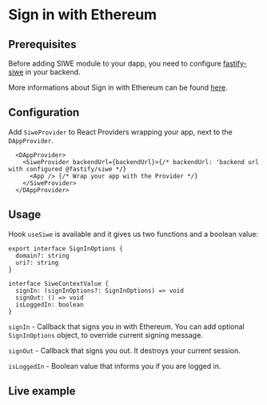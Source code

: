 # Sign in with Ethereum

## Prerequisites

Before adding SIWE module to your dapp, you need to configure [fastify-siwe](https://www.npmjs.com/package/fastify-siwe) in your backend.

More informations about Sign in with Ethereum can be found [here](https://login.xyz/).

## Configuration

Add `SiweProvider` to React Providers wrapping your app, next to the `DAppProvider`.

```tsx
  <DAppProvider>
    <SiweProvider backendUrl={backendUrl}>{/* backendUrl: 'backend url with configured @fastify/siwe */}
      <App /> {/* Wrap your app with the Provider */}
    </SiweProvider>
  </DAppProvider>
```

## Usage

Hook `useSiwe` is available and it gives us two functions and a boolean value:

```tsx
export interface SignInOptions {
  domain?: string
  uri?: string
}

interface SiweContextValue {
  signIn: (signInOptions?: SignInOptions) => void
  signOut: () => void
  isLoggedIn: boolean
}
```

`signIn` - Callback that signs you in with Ethereum. You can add optional `SignInOptions` object, to override current signing message.

`signOut` - Callback that signs you out. It destroys your current session.

`isLoggedIn` - Boolean value that informs you if you are logged in.

## Live example


<ExampleContainer example={Siwe}/>

